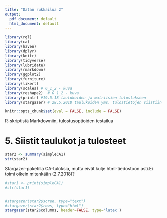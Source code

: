 ```yaml
---
title: "Datan rukkailua 2"
output:
  pdf_document: default
  html_document: default
---
```

```r
library(rgl)
library(ca)
library(haven)
library(dplyr)
library(knitr)
library(tidyverse)
library(lubridate)
library(rmarkdown)
library(ggplot2)
library(furniture)
library(likert)
library(scales) # G_1_2 - kuva
library(reshape2)  # G_1_2 - kuva
library(printr) #19.5.18 taulukoiden ja matriisien tulostukseen
library(stargazer) # 28.5.2018 taulukoiden yms. tulostietojen siistiin tulostukseen
```


```r
knitr::opts_chunk$set(eval = FALSE, include = FALSE)
```

R-skriptistä Markdowniin, tulostusoptioiden testailua

# 5. Siistit taulukot ja tulosteet
```r
star2 <- summary(simpleCA1)
str(star2)
```


Stargazer-paketilla CA-tuloksia, mutta eivät kulje html-tiedostoon asti.Ei toimi oikein mitenkään (2.7.2018)?

```r
#star1 <- print(simpleCA1)
#str(star1)


#stargazer(star2$scree, type="text")
#stargazer(star2$rows, type="html")
stargazer(star2$columns, header=FALSE, type='latex')
```

